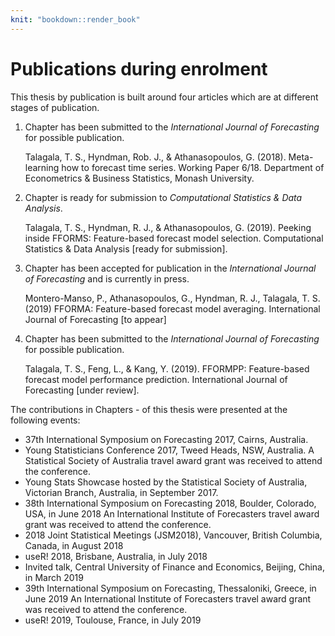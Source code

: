 ```yaml
---
knit: "bookdown::render_book"
---
```


# Publications during enrolment {-}

This thesis by publication is built around four articles which are at different stages of publication.

1. Chapter \ref{ch:paper2} has been submitted to the *International Journal of Forecasting*  for possible publication.

    Talagala, T. S., Hyndman, Rob. J., & Athanasopoulos, G. (2018). Meta-learning how to forecast time series. Working Paper 6/18. Department of Econometrics & Business Statistics, Monash University.
  

2. Chapter \ref{ch:paper3} is ready for submission to *Computational Statistics & Data Analysis*.

     Talagala, T. S., Hyndman, R. J., & Athanasopoulos, G. (2019). Peeking inside FFORMS: Feature-based forecast model selection. Computational Statistics & Data Analysis [ready for submission].

    
3. Chapter \ref{ch:paper4}  has been accepted for publication in the *International Journal of Forecasting* and is currently in press.

    Montero-Manso, P., Athanasopoulos, G., Hyndman, R. J., Talagala, T. S. (2019) FFORMA: Feature-based forecast model averaging. International Journal of Forecasting [to appear]
    
  
4. Chapter \ref{ch:paper5} has been submitted to the *International Journal of Forecasting*  for possible publication. 

    Talagala, T. S., Feng, L.,  & Kang, Y. (2019). FFORMPP: Feature-based forecast model performance prediction. International Journal of Forecasting [under review].

The contributions in Chapters \ref{ch:paper2} - \ref{ch:paper5} of this thesis were presented at the following events:
  
- 37th International Symposium on Forecasting 2017, Cairns, Australia.
- Young Statisticians Conference 2017, Tweed Heads, NSW, Australia. \newline A Statistical Society of Australia travel award grant was received to attend the conference.
- Young Stats Showcase hosted by the Statistical Society of Australia, Victorian Branch, Australia, in September 2017.
- 38th International Symposium on Forecasting 2018,  Boulder, Colorado, USA, in June 2018 \newline
An International Institute of Forecasters travel award grant was received to attend the conference.
- 2018 Joint Statistical Meetings (JSM2018), Vancouver, British Columbia, Canada, in August 2018
- useR! 2018, Brisbane, Australia, in July 2018 
- Invited talk, Central University of Finance and Economics, Beijing, China, in March 2019
- 39th International Symposium on Forecasting, Thessaloniki, Greece, in June 2019  \newline An International Institute of Forecasters travel award grant was received to attend the conference.
- useR! 2019, Toulouse, France, in July 2019
 

